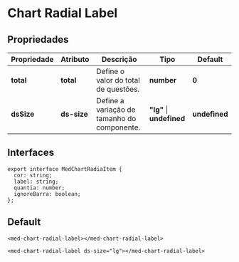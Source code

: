 
<Meta title="Components/Core/Chart Radial Label/Usage" />

# Chart Radial Label

## Propriedades

| Propriedade | Atributo    | Descrição                                   | Tipo                      | Default       |
| ----------- | ----------- | ------------------------------------------- | ------------------------- | ------------- |
| **total**   | **total**   | Define o valor do total de questões.        | **number**                | **0**         |
| **dsSize**  | **ds-size** | Define a variação de tamanho do componente. | **"lg"** \| **undefined** | **undefined** |

## Interfaces

```
export interface MedChartRadiaItem {
  cor: string;
  label: string;
  quantia: number;
  ignoreBarra: boolean;
};
```

## Default

```
<med-chart-radial-label></med-chart-radial-label>

<med-chart-radial-label ds-size="lg"></med-chart-radial-label>
```
